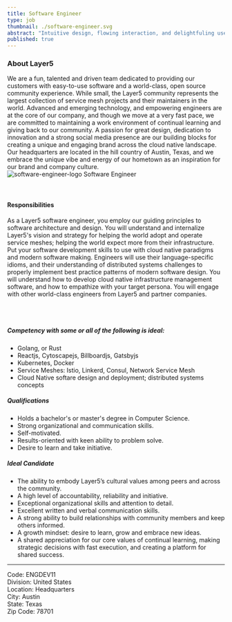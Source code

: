 ---
title: Software Engineer 
type: job 
thumbnail: ./software-engineer.svg
abstract: "Intuitive design, flowing interaction, and delightfuling users are core components of the Layer5 user experience."
published: true
---



<CareerWrapper>

<h3>About Layer5</h3>
We are a fun, talented and driven team dedicated to providing our customers with easy-to-use software and a world-class, open source community experience. While small, the Layer5 community represents the largest collection of service mesh projects and their maintainers in the world. Advanced and emerging technology, and empowering engineers are at the core of our company, and though we move at a very fast pace, we are committed to maintaining a work environment of continual learning and giving back to our community. A passion for great design, dedication to innovation and a strong social media presence are our building blocks for creating a unique and engaging brand across the cloud native landscape. Our headquarters are located in the hill country of Austin, Texas, and we embrace the unique vibe and energy of our hometown as an inspiration for our brand and company culture.

<div className="logo">
    <img src={software_engineer_logo} alt="software-engineer-logo" />
    Software Engineer
</div><br /><br />


<h4>Responsibilities</h4>
As a Layer5 software engineer, you employ our guiding principles to software architecture and design. You will understand and internalize Layer5's vision and strategy for helping the world adopt and operate service meshes; helping the world expect more from their infrastructure. Put your software development skills to use with cloud native paradigms and modern software making. Engineers will use their language-specific idioms, and their understanding of distributed systems challenges to properly implement best practice patterns of modern software design. You will understand how to develop cloud native infrastructure management software, and how to empathize with your target persona. You will engage with other world-class engineers from Layer5 and partner companies.

<br /><br />
<h5>Competency with some or all of the following is ideal:</h5>

<ul>
    <li>Golang, or Rust</li>
    <li>Reactjs, Cytoscapejs, Billboardjs, Gatsbyjs</li>
    <li>Kubernetes, Docker</li>
    <li>Service Meshes: Istio, Linkerd, Consul, Network Service Mesh</li>
    <li>Cloud Native softare design and deployment; distributed systems concepts</li>
</ul>

<h5>Qualifications</h5>
<ul>
    <li>Holds a bachelor's or master's degree in Computer Science.</li>
    <li>Strong organizational and communication skills.</li>
    <li>Self-motivated.</li>
    <li>Results-oriented with keen ability to problem solve.</li>
    <li>Desire to learn and take initiative.</li>
</ul>

<h5>Ideal Candidate</h5>
<ul>
    <li>The ability to embody Layer5’s cultural values among peers and across the community.</li>
    <li>A high level of accountability, reliability and initiative.</li>
    <li>Exceptional organizational skills and attention to detail.</li>
    <li>Excellent written and verbal communication skills.</li>
    <li>A strong ability to build relationships with community members and keep others informed.</li>
    <li>A growth mindset: desire to learn, grow and embrace new ideas.</li>
    <li>A shared appreciation for our core values of continual learning, making strategic decisions with fast execution, and creating a platform for shared success.</li>
</ul>
<PositionApply />

<hr />
<p>
Code: ENGDEV11<br/>
Division: United States<br/>
Location: Headquarters<br/>
City: Austin<br/>
State: Texas<br/>
Zip Code: 78701<br/>
</p>

</CareerWrapper>
